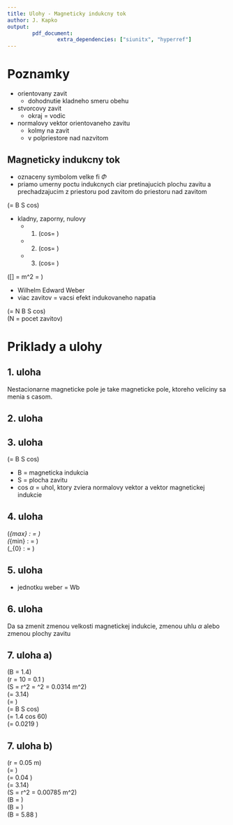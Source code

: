 ```yaml
---
title: Ulohy - Magneticky indukcny tok
author: J. Kapko
output: 
        pdf_document:
                extra_dependencies: ["siunitx", "hyperref"]
---
```


# Poznamky
- orientovany zavit
  - dohodnutie kladneho smeru obehu
- stvorcovy zavit
  - okraj = vodic
- normalovy vektor orientovaneho zavitu
  - kolmy na zavit
  - v polpriestore nad nazvitom

## Magneticky indukcny tok
\section{Definicia}
\label{sec:def}
- oznaceny symbolom velke fi $\Phi$
- priamo umerny poctu indukcnych ciar pretinajucich plochu zavitu a prechadzajucim z priestoru pod zavitom do priestoru nad zavitom

\(\Phi = B \times S \times cos\alpha\) \

- kladny, zaporny, nulovy
  - 1. \(cos\alpha = \ang{0}\)
  - 2. \(cos\alpha = \ang{90}\)
  - 3. \(cos\alpha = \ang{180}\)

\([\Phi] = \si{\tesla} \times m^2  = \si{\weber}\) \

- Wilhelm Edward Weber
- viac zavitov = vacsi efekt indukovaneho napatia

\(\Phi = N \times B \times S \times cos\alpha\) \
\(N = pocet zavitov\)

# Priklady a ulohy

## 1. uloha
Nestacionarne magneticke pole je take magneticke pole, ktoreho veliciny sa menia s casom.

## 2. uloha
\hyperref[sec:def]{\textbf{\textit{Definicia}}}

## 3. uloha
\(\Phi = B \times S \times cos\alpha\) \

- B = magneticka indukcia
- S = plocha zavitu
- cos $\alpha$ = uhol, ktory zviera normalovy vektor a vektor magnetickej indukcie

## 4. uloha
\(\Phi_{max} : \alpha = \ang{0}\) \
\(\Phi_{min} : \alpha = \ang{180}\) \
\(\Phi_{0} : \alpha = \ang{90}\) \

## 5. uloha
- jednotku weber = $\si{\weber}$

## 6. uloha
Da sa zmenit zmenou velkosti magnetickej indukcie, zmenou uhlu $\alpha$ alebo zmenou plochy zavitu

## 7. uloha a)
\(B = 1.4\si{\tesla}\) \
\(r = 10 \si{\centi\meter} = 0.1 \si{\meter}\) \
\(S = \pi \times r^2 = \pi \times 0.1^2 = 0.0314 m^2\) \
\(\pi = 3.14\) \
\(\alpha = \ang{60}\) \
\(\Phi = B \times S \times cos\alpha\) \
\(\Phi = 1.4 \times 0.0314 \times cos 60\) \
\(\Phi = 0.0219 \si{\weber}\)

## 7. uloha b)
\(r = 0.05 m\) \
\(\alpha = \ang{30}\) \
\(\Phi = 0.04 \si{\weber}\) \
\(\pi = 3.14\) \
\(S = \pi \times r^2 = 0.00785 m^2\) \
\(B = \frac{\Phi}{S \times cos\alpha}\) \
\(B = \frac{0.04}{0.00785 \times cos 30}\) \
\(B = 5.88 \si{\tesla}\) \
